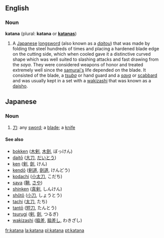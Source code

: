 ==English==
{{wikipedia}}
===Noun===
'''katana''' (plural: '''katana''' or '''[[katanas]]''')

#A [[Japanese]] [[longsword]] (also known as a ''[[daitou]]'') that was made by folding the steel hundreds of times and placing a hardened blade edge on the cutting side, which when cooled gave it a distinctive curved shape which was well suited to slashing attacks and fast drawing from the ''saya''.  They were considered weapons of honor and treated extremely well since the [[samurai|samurai's]] life depended on the blade.  It consisted of the blade, a ''[[tsuba]]'' or hand guard and a ''[[saya]]'' or [[scabbard]] and was usually kept in a set with a [[wakizashi]] that was known as a [[daisho]].

==Japanese==
===Noun===
{{ja-noun|r|hira=かたな}}
#[[刀]]: any [[sword]]; a [[blade]]; a [[knife]]

====See also====
*[[bokken]] ([[木剣]], [[木劍]], ぼっけん)
*[[daitō]] ([[大刀]], [[だいとう]])
*[[ken]] ([[剣]], [[劍]], けん)
*[[kendō]] ([[剣道]], [[劍道]], けんどう)
*[[kodachi]] ([[小太刀]], こだち)
*[[saya]] ([[鞘]], [[さや]])
*[[shinken]] ([[真剣]], しんけん)
*[[shōtō]] ([[小刀]], しょうとう)
*[[tachi]] ([[太刀]], たち)
*[[tantō]] ([[短刀]], たんとう)
*[[tsurugi]] ([[剣]], [[劍]], つるぎ)
*[[wakizashi]] ([[脇差]], [[脇差し]], わきざし)

[[fr:katana]]
[[la:katana]]
[[pl:katana]]
[[pt:katana]]